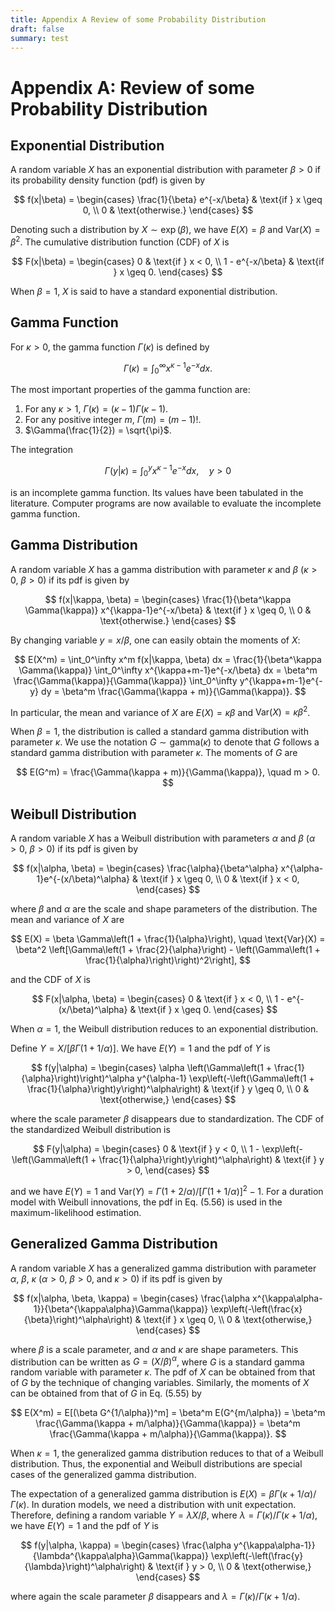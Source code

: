 ```yaml
---
title: Appendix A Review of some Probability Distribution
draft: false
summary: test
---
```



<TOCInline toc={props.toc} asDisclosure />

# Appendix A: Review of some Probability Distribution

## Exponential Distribution

A random variable $X$ has an exponential distribution with parameter $\beta > 0$ if its probability density function (pdf) is given by

$$
f(x|\beta) =
\begin{cases}
\frac{1}{\beta} e^{-x/\beta} & \text{if } x \geq 0, \\
0 & \text{otherwise.}
\end{cases}
$$

Denoting such a distribution by $X \sim \exp(\beta)$, we have $E(X) = \beta$ and $\text{Var}(X) = \beta^2$. The cumulative distribution function (CDF) of $X$ is

$$
F(x|\beta) =
\begin{cases}
0 & \text{if } x < 0, \\
1 - e^{-x/\beta} & \text{if } x \geq 0.
\end{cases}
$$

When $\beta = 1$, $X$ is said to have a standard exponential distribution.

## Gamma Function

For $\kappa > 0$, the gamma function $\Gamma(\kappa)$ is defined by

$$
\Gamma(\kappa) = \int_0^\infty x^{\kappa-1}e^{-x} dx.
$$

The most important properties of the gamma function are:

1. For any $\kappa > 1$, $\Gamma(\kappa) = (\kappa - 1)\Gamma(\kappa - 1)$.
2. For any positive integer $m$, $\Gamma(m) = (m-1)!$.
3. $\Gamma(\frac{1}{2}) = \sqrt{\pi}$.

The integration

$$
\Gamma(y|\kappa) = \int_0^y x^{\kappa-1}e^{-x} dx, \quad y > 0
$$

is an incomplete gamma function. Its values have been tabulated in the literature. Computer programs are now available to evaluate the incomplete gamma function.

## Gamma Distribution

A random variable $X$ has a gamma distribution with parameter $\kappa$ and $\beta$ ($\kappa > 0$, $\beta > 0$) if its pdf is given by

$$
f(x|\kappa, \beta) =
\begin{cases}
\frac{1}{\beta^\kappa \Gamma(\kappa)} x^{\kappa-1}e^{-x/\beta} & \text{if } x \geq 0, \\
0 & \text{otherwise.}
\end{cases}
$$

By changing variable $y = x/\beta$, one can easily obtain the moments of $X$:

$$
E(X^m) = \int_0^\infty x^m f(x|\kappa, \beta) dx = \frac{1}{\beta^\kappa \Gamma(\kappa)} \int_0^\infty x^{\kappa+m-1}e^{-x/\beta} dx = \beta^m \frac{\Gamma(\kappa)}{\Gamma(\kappa)} \int_0^\infty y^{\kappa+m-1}e^{-y} dy = \beta^m \frac{\Gamma(\kappa + m)}{\Gamma(\kappa)}.
$$

In particular, the mean and variance of $X$ are $E(X) = \kappa\beta$ and $\text{Var}(X) = \kappa\beta^2$.

When $\beta = 1$, the distribution is called a standard gamma distribution with parameter $\kappa$. We use the notation $G \sim \text{gamma}(\kappa)$ to denote that $G$ follows a standard gamma distribution with parameter $\kappa$. The moments of $G$ are

$$
E(G^m) = \frac{\Gamma(\kappa + m)}{\Gamma(\kappa)}, \quad m > 0.
$$

## Weibull Distribution

A random variable $X$ has a Weibull distribution with parameters $\alpha$ and $\beta$ ($\alpha > 0$, $\beta > 0$) if its pdf is given by

$$
f(x|\alpha, \beta) =
\begin{cases}
\frac{\alpha}{\beta^\alpha} x^{\alpha-1}e^{-(x/\beta)^\alpha} & \text{if } x \geq 0, \\
0 & \text{if } x < 0,
\end{cases}
$$

where $\beta$ and $\alpha$ are the scale and shape parameters of the distribution. The mean and variance of $X$ are

$$
E(X) = \beta \Gamma\left(1 + \frac{1}{\alpha}\right), \quad \text{Var}(X) = \beta^2 \left[\Gamma\left(1 + \frac{2}{\alpha}\right) - \left(\Gamma\left(1 + \frac{1}{\alpha}\right)\right)^2\right],
$$

and the CDF of $X$ is

$$
F(x|\alpha, \beta) =
\begin{cases}
0 & \text{if } x < 0, \\
1 - e^{-(x/\beta)^\alpha} & \text{if } x \geq 0.
\end{cases}
$$

When $\alpha = 1$, the Weibull distribution reduces to an exponential distribution.

Define $Y = X/[\beta\Gamma(1 + 1/\alpha)]$. We have $E(Y) = 1$ and the pdf of $Y$ is

$$
f(y|\alpha) =
\begin{cases}
\alpha \left(\Gamma\left(1 + \frac{1}{\alpha}\right)\right)^\alpha y^{\alpha-1} \exp\left(-\left(\Gamma\left(1 + \frac{1}{\alpha}\right)y\right)^\alpha\right) & \text{if } y \geq 0, \\
0 & \text{otherwise,}
\end{cases}
$$

where the scale parameter $\beta$ disappears due to standardization. The CDF of the standardized Weibull distribution is

$$
F(y|\alpha) =
\begin{cases}
0 & \text{if } y < 0, \\
1 - \exp\left(-\left(\Gamma\left(1 + \frac{1}{\alpha}\right)y\right)^\alpha\right) & \text{if } y > 0,
\end{cases}
$$

and we have $E(Y) = 1$ and $\text{Var}(Y) = \Gamma(1 + 2/\alpha)/[\Gamma(1 + 1/\alpha)]^2 - 1$. For a duration model with Weibull innovations, the pdf in Eq. (5.56) is used in the maximum-likelihood estimation.

## Generalized Gamma Distribution

A random variable $X$ has a generalized gamma distribution with parameter $\alpha$, $\beta$, $\kappa$ ($\alpha > 0$, $\beta > 0$, and $\kappa > 0$) if its pdf is given by

$$
f(x|\alpha, \beta, \kappa) =
\begin{cases}
\frac{\alpha x^{\kappa\alpha-1}}{\beta^{\kappa\alpha}\Gamma(\kappa)} \exp\left(-\left(\frac{x}{\beta}\right)^\alpha\right) & \text{if } x \geq 0, \\
0 & \text{otherwise,}
\end{cases}
$$

where $\beta$ is a scale parameter, and $\alpha$ and $\kappa$ are shape parameters. This distribution can be written as $G = (X/\beta)^\alpha$, where $G$ is a standard gamma random variable with parameter $\kappa$. The pdf of $X$ can be obtained from that of $G$ by the technique of changing variables. Similarly, the moments of $X$ can be obtained from that of $G$ in Eq. (5.55) by

$$
E(X^m) = E[(\beta G^{1/\alpha})^m] = \beta^m E(G^{m/\alpha}) = \beta^m \frac{\Gamma(\kappa + m/\alpha)}{\Gamma(\kappa)} = \beta^m \frac{\Gamma(\kappa + m/\alpha)}{\Gamma(\kappa)}.
$$

When $\kappa = 1$, the generalized gamma distribution reduces to that of a Weibull distribution. Thus, the exponential and Weibull distributions are special cases of the generalized gamma distribution.

The expectation of a generalized gamma distribution is $E(X) = \beta\Gamma(\kappa + 1/\alpha) / \Gamma(\kappa)$. In duration models, we need a distribution with unit expectation. Therefore, defining a random variable $Y = \lambda X/\beta$, where $\lambda = \Gamma(\kappa) / \Gamma(\kappa + 1/\alpha)$, we have $E(Y) = 1$ and the pdf of $Y$ is

$$
f(y|\alpha, \kappa) =
\begin{cases}
\frac{\alpha y^{\kappa\alpha-1}}{\lambda^{\kappa\alpha}\Gamma(\kappa)} \exp\left(-\left(\frac{y}{\lambda}\right)^\alpha\right) & \text{if } y > 0, \\
0 & \text{otherwise,}
\end{cases}
$$

where again the scale parameter $\beta$ disappears and $\lambda = \Gamma(\kappa) / \Gamma(\kappa + 1/\alpha)$.
